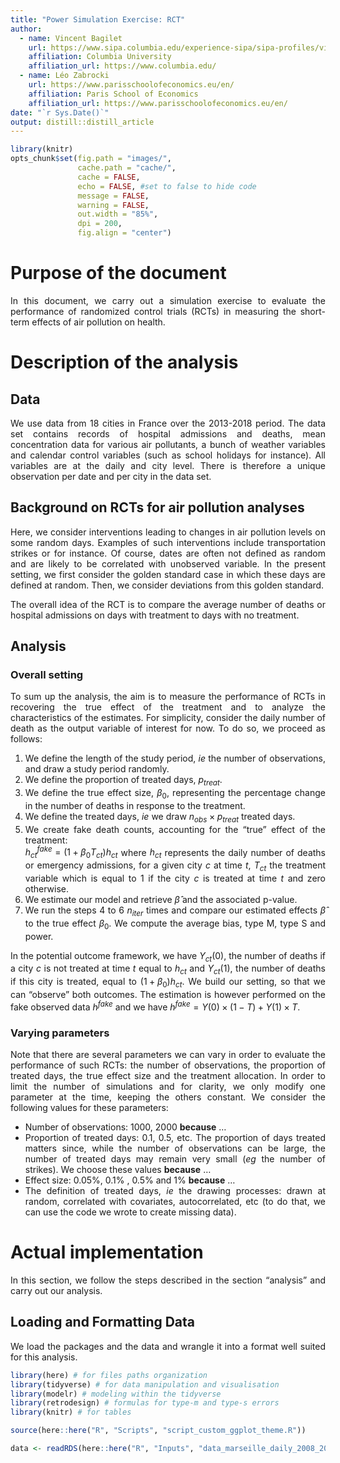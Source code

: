```yaml
---
title: "Power Simulation Exercise: RCT"
author:
  - name: Vincent Bagilet 
    url: https://www.sipa.columbia.edu/experience-sipa/sipa-profiles/vincent-bagilet
    affiliation: Columbia University
    affiliation_url: https://www.columbia.edu/
  - name: Léo Zabrocki 
    url: https://www.parisschoolofeconomics.eu/en/
    affiliation: Paris School of Economics
    affiliation_url: https://www.parisschoolofeconomics.eu/en/
date: "`r Sys.Date()`"
output: distill::distill_article
---
```


<style>
body {
text-align: justify}
</style>

```r
library(knitr)
opts_chunk$set(fig.path = "images/",
               cache.path = "cache/",
               cache = FALSE,
               echo = FALSE, #set to false to hide code
               message = FALSE,
               warning = FALSE,
               out.width = "85%",
               dpi = 200,
               fig.align = "center")  
```  

# Purpose of the document

In this document, we carry out a simulation exercise to evaluate the performance of randomized control trials (RCTs) in measuring the short-term effects of air pollution on health. 

# Description of the analysis

## Data

We use data from 18 cities in France over the 2013-2018 period. The data set contains records of hospital admissions and deaths, mean concentration data for various air pollutants, a bunch of weather variables and calendar control variables (such as school holidays for instance). All variables are at the daily and city level. There is therefore a unique observation per date and per city in the data set.

## Background on RCTs for air pollution analyses

Here, we consider interventions leading to changes in air pollution levels on some random days. Examples of such interventions include transportation strikes or for instance. Of course, dates are often not defined as random and are likely to be correlated with unobserved variable. In the present setting, we first consider the golden standard case in which these days are defined at random. Then, we consider deviations from this golden standard.

The overall idea of the RCT is to compare the average number of deaths or hospital admissions on days with treatment to days with no treatment.


## Analysis

### Overall setting

To sum up the analysis, the aim is to measure the performance of RCTs in recovering the true effect of the treatment and to analyze the characteristics of the estimates. For simplicity, consider the daily number of death as the output variable of interest for now. To do so, we proceed as follows:

1. We define the length of the study period, *ie* the number of observations, and draw a study period randomly.
1. We define the proportion of treated days, $p_{treat}$.
1. We define the true effect size, $\beta_0$, representing the percentage change in the number of deaths in response to the treatment.
1. We define the treated days, *ie* we draw $n_{obs} \times p_{treat}$ treated days. 
1. We create fake death counts, accounting for the "true" effect of the treatment:  
$h_{ct}^{fake} = (1 + \beta_0 T_{ct}) h_{ct}$ where $h_{ct}$ represents the daily number of deaths or emergency admissions, for a given city $c$ at time $t$, $T_{ct}$ the treatment variable which is equal to 1 if the city $c$ is treated at time $t$ and zero otherwise. 
1. We estimate our model and retrieve $\hat{\beta}$ and the associated p-value.
1. We run the steps 4 to 6 $n_{iter}$ times and compare our estimated effects $\hat{\beta}$ to the true effect $\beta_0$. We compute the average bias, type M, type S and power.

In the potential outcome framework, we have $Y_{ct}(0)$, the number of deaths if a city $c$ is not treated at time $t$ equal to $h_{ct}$ and $Y_{ct}(1)$, the number of deaths if this city is treated, equal to $(1 + \beta_0 )h_{ct}$. We build our setting, so that we can "observe" both outcomes. The estimation is however performed on the fake observed data $h^{fake}$ and we have
$h^{fake} = Y(0) × (1-T) + Y(1) × T$. 

### Varying parameters

Note that there are several parameters we can vary in order to evaluate the performance of such RCTs: the number of observations, the proportion of treated days, the true effect size and the treatment allocation. In order to limit the number of simulations and for clarity, we only modify one parameter at the time, keeping the others constant. We consider the following values for these parameters:

- Number of observations: 1000, 2000 **because** ...
- Proportion of treated days: 0.1, 0.5, etc. The proportion of days treated matters since, while the number of observations can be large, the number of treated days may remain very small (*eg* the number of strikes). We choose these values **because** ...
- Effect size: 0.05%, 0.1% , 0.5% and 1% **because** ...
- The definition of treated days, *ie* the drawing processes: drawn at random, correlated with covariates, autocorrelated, etc (to do that, we can use the code we wrote to create missing data).

# Actual implementation

In this section, we follow the steps described in the section "analysis" and carry out our analysis.

## Loading and Formatting Data

We load the packages and the data and wrangle it into a format well suited for this analysis.

```r
library(here) # for files paths organization
library(tidyverse) # for data manipulation and visualisation
library(modelr) # modeling within the tidyverse
library(retrodesign) # formulas for type-m and type-s errors
library(knitr) # for tables

source(here::here("R", "Scripts", "script_custom_ggplot_theme.R"))

data <- readRDS(here::here("R", "Inputs", "data_marseille_daily_2008_2018.rds"))
```

<!-- ## Estimation of the model -->

<!-- In this section we: -->

<!-- - We estimate the "true" model $h_{ct} = \alpha + \beta p_{ct} + \boldsymbol{W_{ct}'\delta} +  \boldsymbol{C_{ct}'\gamma} + \epsilon_{ct}$ -->
<!-- - We store estimates of the parameters $\alpha_0, \beta_0, \delta_0, \gamma_0$ and the mean and variance of the residuals $\epsilon_{ct}$ -->

<!-- ### Definition of the treatment -->

<!-- Here we define: -->
<!-- - $n_e$ Effect sizes -->
<!-- - $n_{obs}$ Number of observations -->
<!-- - $n_T$ different treatments, *ie* one new column in the data set for each treatment, giving the new value of pollution -->

<!-- ### Creating fake health -->

<!-- - We create the 1000 fake hospital admission and death time series -->

<!-- ### Model estimation -->

<!-- - For each time series and each treatment, we estimate our model. We thus retrieve $1000 \times n_T$ estimates -->
<!-- - For the dummy treatment and a complex one, we also vary effect size. We get $2 \times 1000 \times n_e$ estimates -->
<!-- - For the dummy treatment and a complex one, we also vary effect size. We get $2 \times 1000 \times n_e$ estimates -->
<!-- - Then, for all these estimates, we compute different measures: bias, power, rate of type I, type M and type S error, signal to noise ratio, etc. -->

<!-- ### Summary of the performance of ITS -->

<!-- The objective of this analysis is to compare the performance of different estimation methods. We therefore need a systematic way to compare them. In this section, we create the summary tables for ITS that will enable us to compare its performance to the other methods. -->

<!-- We load the packages and the data: -->

<!-- ```{r, echo=TRUE, message = FALSE, warning = FALSE} -->
<!-- library(here) # for files paths organization -->
<!-- library(tidyverse) # for data manipulation and visualisation -->
<!-- library(modelr) # modeling within the tidyverse -->
<!-- library(retrodesign) # formulas for type-m and type-s errors -->
<!-- library(knitr) # for tables -->

<!-- source(here::here("R", "Scripts", "script_custom_ggplot_theme.R")) -->

<!-- data <- readRDS(here::here("R", "Inputs", "data_marseille_daily_2008_2018.rds")) -->
<!-- ``` -->

<!-- Then, we format the data, adding relevant variables. -->

<!-- ```{r, echo=TRUE, message = FALSE, warning = FALSE} -->
<!-- data_formated <- data %>% -->
<!--   mutate_at(vars(year, holidays_dummy, bank_day_dummy), ~ as.factor(.))  %>% -->
<!--   filter(!(year %in% c("2008", "2009"))) %>% #emergency admissions data available from 2010  -->
<!--   mutate(wind_direction_categories = cut(wind_direction, breaks = seq(0, 360, by  = 90), include.lowest = TRUE) %>% -->
<!--   recode(., "[0,90]" = "North-East", "(90,180]" = "South-East", "(180,270]" = "South-West", "(270,360]" = "North-West")) %>% -->
<!--   mutate( -->
<!--     wind_speed_lag_1 = lag(wind_speed), -->
<!--     wind_direction_categories_lag_1 = lag(wind_direction_categories), -->
<!--     rainfall_dummy = ifelse(rainfall_height>0, "True", "False") -->
<!--   ) %>% -->
<!--   mutate_at(vars(mean_no2_agregate, mean_o3_l, mean_pm10_agregate, mean_pm25_l, temperature_average, humidity_average), list("01" = ~ zoo::rollmean(., k = 2, align = "right", fill = NA))) %>% -->
<!--   mutate_at(vars(mean_no2_agregate_01:humidity_average_01), ~ scale(.)) %>% -->
<!--   mutate(emergency_cv_r = log(emergency_cv_r)) %>% -->
<!--   select(date, emergency_cv_r, mean_no2_agregate, temperature_average_01, humidity_average_01, rainfall_dummy, wind_speed, wind_speed_lag_1, wind_direction_categories, wind_direction_categories_lag_1, weekday, holidays_dummy, bank_day_dummy, month, year) -->
<!-- ```       -->


<!-- # Simulations -->

<!-- ### Preparing the simulations -->

<!-- We first want to have an idea of the effect of `mean_no2_agregate` on `emergency_cv_r` in our data: -->

<!-- ```{r, echo=TRUE, message = FALSE, warning = FALSE} -->
<!-- fitted_model_real_data <- lm(emergency_cv_r ~ mean_no2_agregate +  -->
<!--               temperature_average_01 + I(temperature_average_01^2) + -->
<!--               humidity_average_01 + -->
<!--               rainfall_dummy + -->
<!--               wind_speed + wind_speed_lag_1 +  -->
<!--               wind_direction_categories + wind_direction_categories_lag_1 + -->
<!--               weekday + holidays_dummy + bank_day_dummy + month*year, data = data_formated) -->

<!-- fitted_model_real_data %>% -->
<!--   broom::tidy(., conf.int = TRUE) %>% -->
<!--   filter(term == "mean_no2_agregate") -->
<!-- ```       -->

<!-- We see that a one standard deviation in `mean_no2_agregate` lead to 0.05% (95% CI: [-0.035; 0.139]) increase in `emergency_cv_r`. -->

<!-- Using our data and this model, we can simulate fake-data for different effect sizes of `mean_no2_agregate` on -->
<!-- `emergency_cv_r`. We first create a nested tibble where store our data, variables recording the effect sizes (effect sizes = 0.05%, 0.1% , 0.5% and 1%) and the sample size (N = 1068, 1780, 2492, 3650) and the fit of the true model. -->

<!-- ```{r, echo=TRUE, message = FALSE, warning = FALSE} -->
<!-- data_simulations <- data %>%  -->
<!--   nest(data = everything()) %>% -->
<!--   crossing(effect_size = c(0.0005, 0.001, 0.005, 0.01)) %>% -->
<!--   crossing(sample_size = c(1068, 1780, 2492, 3650)) %>% -->
<!--   mutate(true_model = map(data, ~ lm(emergency_cv_r ~ mean_no2_agregate +  -->
<!--                                        temperature_average_01 + I(temperature_average_01^2) + -->
<!--                                        humidity_average_01 + -->
<!--                                        rainfall_dummy + -->
<!--                                        wind_speed + wind_speed_lag_1 +  -->
<!--                                        wind_direction_categories + wind_direction_categories_lag_1 + -->
<!--                                        weekday + holidays_dummy + bank_day_dummy + month*year, data = .))) -->
<!-- ```       -->

<!-- Once we have fitted the true model on our data, we need to modifiy the effect size of `mean_no2_agregate` in order to create new fake `emergency_cv_r` observations: -->

<!-- ```{r, echo=TRUE, message = FALSE, warning = FALSE} -->
<!-- function_model_effect_size <- function(model, effect_size){ -->
<!--   model$coefficients[2] <- effect_size -->
<!--   return(model) -->
<!-- }  -->

<!-- data_simulations <- data_simulations %>% -->
<!--   mutate(true_model = map2(true_model, effect_size, ~ function_model_effect_size(.x, .y))) -->
<!-- ```         -->

<!-- We finally need to retrieve the mean and the standard deviation of residuals found for the `fitted_model_real_data` to add some noise in our simulations: -->

<!-- ```{r, echo=TRUE, message = FALSE, warning = FALSE} -->
<!-- # get the distribution of residuals -->
<!-- mean_residuals <- mean(residuals(fitted_model_real_data)) -->
<!-- sd_residuals <- sd(residuals(fitted_model_real_data)) -->
<!-- ```       -->

<!-- ### Function to create fake-data and run the model -->

<!-- We create a function to create fake-data, run on them the model for which know the true effect size and retrieve the estimate and p-value for `mean_no2_agregate`. The function takes three arguments:the data, a sample size, and a model: -->

<!-- ```{r, eval = FALSE, message = FALSE, warning = FALSE} -->
<!-- function_power_simulation <- function(data, sample_size, true_model){ -->
<!-- simulation_results <- data %>% -->
<!--   sample_n(., sample_size, replace = TRUE) %>% -->
<!--   add_predictions(true_model, var = "predicted_emergency_cv_r") %>% -->
<!--   mutate(predicted_emergency_cv_r = predicted_emergency_cv_r + rnorm(nrow(.), mean_residuals, sd_residuals)) %>% -->
<!--   lm(predicted_emergency_cv_r ~ mean_no2_agregate +  -->
<!--        temperature_average_01 + I(temperature_average_01^2) + -->
<!--        humidity_average_01 + -->
<!--        rainfall_dummy + -->
<!--        wind_speed + wind_speed_lag_1 +  -->
<!--        wind_direction_categories + wind_direction_categories_lag_1 + -->
<!--        weekday + holidays_dummy + bank_day_dummy + month*year, data = .) %>% -->
<!--   broom::tidy() %>% -->
<!--   filter(term == "mean_no2_agregate") %>% -->
<!--   select(estimate, p.value) -->

<!--   return(simulation_results) -->
<!-- } -->
<!-- ```       -->

<!-- ### Running and Cleaning the Simulations -->

<!-- We run the simulations: -->

<!-- ```{r, eval = FALSE, message = FALSE, warning = FALSE} -->
<!-- data_simulations <- data_simulations %>% -->
<!--   crossing(id_sim = seq(1:1000)) %>% -->
<!--   mutate(simulation_results = pmap(list(data, sample_size, true_model), function_power_simulation)) -->
<!-- ```  -->

<!-- We compute the power, type m and s errors: -->

<!-- ```{r, eval = FALSE, message = FALSE, warning = FALSE} -->
<!-- data_simulation_results <- data_simulations %>% -->
<!--   select(-data, - true_model) %>% -->
<!--   unnest(simulation_results) -->

<!-- data_simulation_results_power <- data_simulation_results %>% -->
<!--   group_by(sample_size, effect_size) %>% -->
<!--   summarise(power = mean(p.value<= 0.05)*100) -->

<!-- data_simulation_results_m_error <- data_simulation_results %>% -->
<!--   group_by(sample_size, effect_size) %>% -->
<!--   filter(p.value <= 0.05) %>% -->
<!--   summarise(type_m_error = mean(abs(estimate)/effect_size)) -->

<!-- data_simulation_results_s_error <- data_simulation_results %>% -->
<!--   group_by(sample_size, effect_size) %>% -->
<!--   filter(p.value <= 0.05) %>% -->
<!--   summarise(type_s_error = (sum(estimate<0)/n())*100) -->

<!-- # join the figures together -->
<!-- data_simulation_results_all <- left_join(data_simulation_results_power, data_simulation_results_m_error, by = c("sample_size", "effect_size")) %>% -->
<!--   left_join(., data_simulation_results_s_error, by = c("sample_size", "effect_size")) -->
<!-- ```  -->


<!-- ### Simulation Results -->

<!-- We plot below the simulations results: -->

<!-- ```{r, echo = FALSE, message = FALSE, warning = FALSE, fig.width=20, fig.height=8, fig.fullwidth=TRUE, dev = "CairoPNG"} -->
<!-- # load simulation results data -->
<!-- data_simulation_results <- readRDS(here::here("1.data", "1.standard_model", "simulation_results.RDS")) -->

<!-- # make the graph -->
<!-- graph <- data_simulation_results %>% -->
<!--   mutate_at(vars(sample_size, effect_size), ~ as.factor(.)) %>% -->
<!--   mutate(effect_size = case_when(effect_size == "5e-04" ~ "+0.05%", -->
<!--                                  effect_size == "0.001" ~ "+0.1%", -->
<!--                                  effect_size == "0.005" ~ "+0.5%", -->
<!--                                  effect_size == "0.01" ~ "+1%")) %>% -->
<!--   rename("Power (%)" = power, "Type M Error (Bias)" = type_m_error, "Type S Error (%)" = type_s_error) %>% -->
<!--   pivot_longer(cols= c(`Power (%)`:`Type S Error (%)`), names_to = "variable", values_to = "value") %>% -->
<!--   ggplot(., aes(x = sample_size, y = value, group = effect_size, color = effect_size)) + -->
<!--   geom_line(linetype = "dashed") + -->
<!--   geom_point(size = 4) + -->
<!--   scale_color_manual(values=c("#f2cc8f", "#3d405b", "#81b29a", "#e07a5f")) + -->
<!--   facet_wrap(~ variable, scales = "free", nrow = 1) + -->
<!--   xlab("Sample Size") + ylab("Value") + -->
<!--   ggtitle("Power Simulations Results", subtitle = "The effect of a one standard deviation increase in NO2 on Emergency Admissions.") + -->
<!--   labs(color = "Effect Size:") + -->
<!--   custom_theme + -->
<!--   theme(legend.position = "top", legend.justification = "left", legend.direction = "horizontal") -->

<!-- # print graph -->
<!-- graph -->

<!-- # save graph -->
<!-- ggsave(graph, filename = here::here("3.outputs", "1.figures", "graph.pdf"),  -->
<!--        width = 45, height = 20, units = "cm", device = cairo_pdf) -->
<!-- ```  -->

<!-- We can compare our results with those of `retrodesign` package: -->

<!-- ```{r, eval = TRUE, message = FALSE, warning = FALSE} -->
<!-- tibble(effect_size = c(0.0005, 0.001, 0.005, 0.01), standard_error = c(rep(0.00045, 4))) %>% -->
<!--   mutate(power = map2(effect_size, standard_error, ~ retro_design(.x, .y)$power*100), -->
<!--          type_s = map2(effect_size, standard_error, ~ retro_design(.x, .y)$typeS*100), -->
<!--          type_m = map2(effect_size, standard_error, ~ retro_design(.x, .y)$typeM)) %>% -->
<!--   unnest(cols = c(power, type_s, type_m)) %>% -->
<!--   mutate_at(vars(power:type_m), ~ round(., 1)) %>% -->
<!--   mutate(effect_size = case_when(effect_size == "5e-04" ~ "+0.05%", -->
<!--                                  effect_size == "0.001" ~ "+0.1%", -->
<!--                                  effect_size == "0.005" ~ "+0.5%", -->
<!--                                  effect_size == "0.01" ~ "+1%")) %>% -->
<!--   kable() -->
<!-- ```  -->









